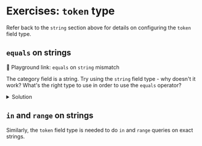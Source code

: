 # Exercises: `token` type

Refer back to the `string` section above for details on configuring the `token` field type.

## `equals` on strings

🔗 Playground link:  <Playground url="https://search-playground.corp.mongodb.com/tools/code-sandbox/snapshots/679c2fedd0df60f0254e5d3f">`equals` on `string` mismatch</Playground>

The category field is a string. Try using the `string` field type - why doesn't it work?  What's the right type to use in order to use the `equals` operator?

<details>
  <summary>Solution</summary>
  <div>
    The `token` type must be manually/statically mapped; it is not dynamically mapped. 

    ```js
    {
      "mappings": {
        "dynamic": true,
        "fields": {
          "category": [
            {
              "type": "token"
            }
          ]
        }
      }
    }
    ```
    🔗 <Playground url="https://search-playground.corp.mongodb.com/tools/code-sandbox/snapshots/679c3028d0df60f0254e5d41">token type `equals` fixed</Playground>
  </div>
</details>

## `in` and `range` on strings
Similarly, the `token` field type is needed to do `in` and `range` queries on exact strings.
